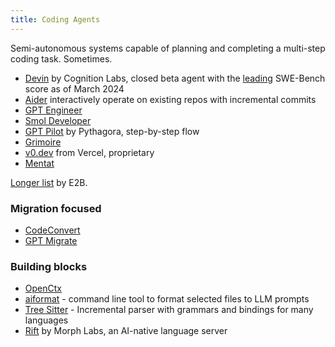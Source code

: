 ```yaml
---
title: Coding Agents
---
```


Semi-autonomous systems capable of planning and completing a multi-step coding task. Sometimes.

* [Devin](https://www.cognition-labs.com/introducing-devin) by Cognition Labs, closed beta agent with the [leading](https://www.cognition-labs.com/post/swe-bench-technical-report) SWE-Bench score as of March 2024
* [Aider](https://github.com/paul-gauthier/aider) interactively operate on existing repos with incremental commits
* [GPT Engineer](https://github.com/AntonOsika/gpt-engineer)
* [Smol Developer](https://github.com/smol-ai/developer)
* [GPT Pilot](https://github.com/Pythagora-io/gpt-pilot) by Pythagora, step-by-step flow
* [Grimoire](https://twitter.com/nickadobos/status/1722525397429174447)
* [v0.dev](https://vercel.com/ai) from Vercel, proprietary
* [Mentat](https://github.com/biobootloader/mentat)

[Longer list](https://github.com/e2b-dev/awesome-ai-agents) by E2B.

### Migration focused

* [CodeConvert](https://www.codeconvert.ai)
* [GPT Migrate](https://github.com/0xpayne/gpt-migrate)

### Building blocks
* [OpenCtx](https://openctx.org/)
* [aiformat](https://github.com/farouqaldori/aiformat) - command line tool to format selected files to LLM prompts
* [Tree Sitter](https://tree-sitter.github.io/tree-sitter/) - Incremental parser with grammars and bindings for many languages
* [Rift](https://github.com/morph-labs/rift) by Morph Labs, an AI-native language server
